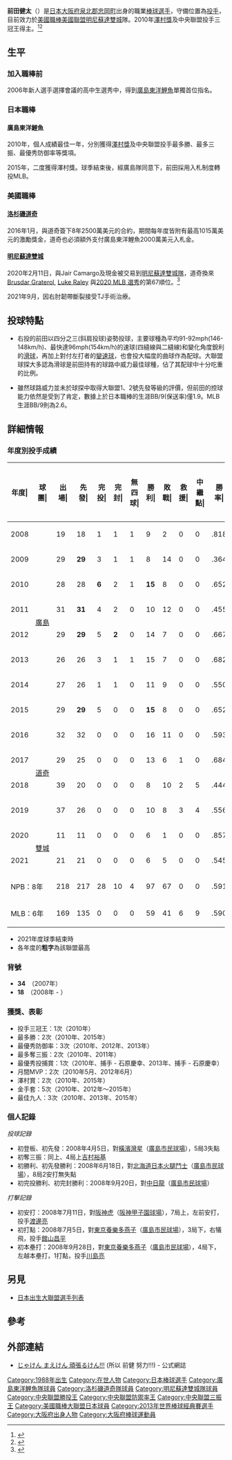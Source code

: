 {{Infobox MLB player|
|name=前田健太|
|image=Kenta Maeda Dodgers Game 5 of 2016 NLCS 5 (cropped).jpg|
|width=300|
|position=投手|
|team=明尼蘇達雙城|
|number=18|
|bats=右|
|throws=右|
|birthdate={{birth_date_and_age|1988|4|11|mf=y}}|
|birthplace={{JPN}}[[大阪府|大阪府]][[泉北郡|泉北郡]][[忠岡町|忠岡町]]|
|debutleague=日本職棒
|debutdate=4月5日
|debutyear=2008年
|debutteam=廣島東洋鯉魚
|statyear=NPB，2015年
|stat1label=勝投－敗投
|stat1value=97－67
|stat2label=中繼－救援
|stat2value=0－0
|stat3label=三振－四死
|stat3value=1233－319
|stat4label=防禦率
|stat4value=2.39
|debut2league=美國職棒
|debut2date=4月6日
|debut2year=2016年
|debut2team=洛杉磯道奇
|stat2year=MLB，2021年
|stat21label=勝投－敗投
|stat21value=59－41
|stat22label=中繼－救援
|stat22value=9－6
|stat23label=三振－四壞
|stat23value=834－220
|stat24label=防禦率
|stat24value=3.78
|teams=<nowiki></nowiki> 
* [[PL学园中学校及高等学校|PL學園高等學校]]
'''NPB'''
* [[廣島東洋鯉魚|廣島東洋鯉魚]]（2007年－2015年）
'''MLB'''
* [[洛杉磯道奇|洛杉磯道奇]]（2016年－2019年）
* [[明尼蘇達雙城|明尼蘇達雙城]]（2020年－）
|awards=<nowiki></nowiki>
}}

'''前田健太'''（{{bd|1988年|4月11日|catIdx=Maeda Kenta}}）是[[日本|日本]][[大阪府|大阪府]][[泉北郡|泉北郡]][[忠岡町|忠岡町]]出身的職業[[棒球|棒球]][[選手|選手]]，守備位置為[[投手|投手]]，目前效力於[[美國職棒|美國職棒]][[美國聯盟|美國聯盟]][[明尼蘇達雙城|明尼蘇達雙城]]隊。2010年[[澤村獎|澤村獎]]及中央聯盟投手三冠王得主。<ref>{{Cite web |url=http://www.npb.or.jp/award/2010cl.html |title=2010年度 表彰選手　（セントラル・リーグ） |access-date=2011-01-21 |archive-url=https://web.archive.org/web/20111123174535/http://www.npb.or.jp/award/2010cl.html |archive-date=2011-11-23 |dead-url=yes }}</ref><ref>{{Cite web |url=http://www.npb.or.jp/award/2010spc.html |title=2010年度 表彰選手　（正力賞・沢村賞） |accessdate=2011-01-21 |archive-date=2010-11-22 |archive-url=https://web.archive.org/web/20101122230156/http://www.npb.or.jp/award/2010spc.html |dead-url=no }}</ref>

==生平==
===加入職棒前===
2006年新人選手選擇會議的高中生選秀中，得到[[廣島東洋鯉魚|廣島東洋鯉魚]]單獨首位指名。

===日本職棒===
====廣島東洋鯉魚====
2010年，個人成績最佳一年，分別獲得[[澤村獎|澤村獎]]及中央聯盟投手最多勝、最多三振、最優秀防御率等獎項。

2015年，二度獲得澤村獎。球季結束後，經廣島隊同意下，前田採用入札制度轉投MLB。

===美國職棒===
====[[洛杉磯道奇|洛杉磯道奇]]====
2016年1月，與道奇簽下8年2500萬美元的合約，期間每年度皆附有最高1015萬美元的激勵獎金，道奇也必須額外支付廣島東洋鯉魚2000萬美元入札金。

====[[明尼蘇達雙城|明尼蘇達雙城]]====
2020年2月11日，與Jaír Camargo及現金被交易到[[明尼蘇達雙城隊|明尼蘇達雙城隊]]，道奇換來[[Brusdar_Graterol|Brusdar Graterol]], [[Luke_Raley|Luke Raley]] 與[[2020_Major_League_Baseball_draft|2020 MLB 選秀]]的第67順位。<ref>{{cite web|url=http://www.startribune.com/in-final-piece-of-graterol-maeda-deal-twins-get-class-a-catcher/567745652/|title=In final piece of Graterol-Maeda deal, Twins get Class A catcher|work=Minneapolis Star-Tribune|date=February 10, 2020|accessdate=February 10, 2020|first=La Velle E.|last=Neal III|archive-date=2020-10-20|archive-url=https://web.archive.org/web/20201020033356/https://www.startribune.com/in-final-piece-of-graterol-maeda-deal-twins-get-class-a-catcher/567745652/|dead-url=no}}</ref>

2021年9月，因右肘韌帶斷裂接受TJ手術治療。

== 投球特點 ==
*右投的前田以四分之三(斜肩投球)姿勢投球，主要球種為平均91-92mph(146-148km/h)、最快達96mph(154km/h)的速球(四縫線與二縫線)和變化角度銳利的[[滑球|滑球]]，再加上對付左打者的[[變速球|變速球]]，也會投大幅度的曲球作為配球。大聯盟球探大多認為滑球是前田持有的球路中威力最佳球種，佔了其配球中十分吃重的比例。

*雖然球路威力並未於球探中取得大聯盟1、2號先發等級的評價，但前田的控球能力依然是受到了肯定，數據上於日本職棒的生涯BB/9(保送率)僅1.9。MLB生涯BB/9則為2.6。

== 詳細情報 ==
=== 年度別投手成績 ===
{| class="wikitable" style="text-align:right; font-size:small"
|-bgcolor="#efefef"
!年度|!!球團|!!出場|!!先發|!!完投|!!完封|!!無四球|!!勝利|!!敗戰|!!救援|!!中繼點|!!勝率|!!打者|!!投球<br>局數|!!被<br>安<br>打|!!被全壘打|!!保送|!!敬遠|!!觸身球|!!三<br>振<br>數|!!暴投|!!犯規|!!失分|!!自<br>責<br>分|!!防<br>禦<br>率|!!WHIP
|-
|style="text-align:center"|2008
|rowspan="8" style="text-align:center"|[[廣島東洋鯉魚|廣島]]
|19||18||1||1||1||9||2||0||0||.818||462||109.2||103||10||35||1||3||55||0||1||43||39||3.20||1.26
|-
|style="text-align:center"|2009
|29||'''29'''||3||1||1||8||14||0||0||.364||795||193.0||194||22||29||1||3||147||2||0||'''82'''||72||3.36||1.16
|-
|style="text-align:center"|2010
|28||28||'''6'''||2||1||'''15'''||8||0||0||.652||'''848'''||'''215.2'''||166||15||46||3||7||'''174'''||2||0||55||53||'''2.21'''||'''0.98'''
|-
|style="text-align:center;"|2011
|31||'''31'''||4||2||0||10||12||0||0||.455||'''864'''||'''216.0'''||178||14||43||0||6||'''192'''||4||0||61||59||2.46||1.02
|-
|style="text-align:center;"|2012
|29||'''29'''||5||'''2'''||0||14||7||0||0||.667||'''820'''||'''206.1'''||161||6||44||1||9||171||2||0||46||35||'''1.53'''||0.99
|-
|style="text-align:center;"|2013
|26||26||3||1||1||15||7||0||0||.682||690||175.2||129||13||40||1||2||158||1||0||46||41||'''2.10'''||'''0.99'''
|-
|style="text-align:center;"|2014
|27||26||1||1||0||11||9||0||0||.550||746||187.0||164||12||41||1||2||161||4||1||61||54||2.60||'''1.10'''
|-
|style="text-align:center;"|2015
|29||'''29'''||5||0||0||'''15'''||8||0||0||.652||821||206.1||168||5||41||0||6||175||3||0||49||48||2.09||1.01
|-
|style="text-align:center;"|2016
|rowspan="4" style="text-align:center;"|[[洛杉矶道奇|道奇]]
|32||32||0||0||0||16||11||0||0||.593||716||175.2||150||20||50||6||8||179||6||0||72||68||3.48||1.14
|-
|style="text-align:center;"|2017
|29||25||0||0||0||13||6||1||0||.684||557||134.1||121||22||34||1||5||140||4||0||68||63||4.22||1.15
|-
|style="text-align: center;"|2018
|39||20||0||0||0||8||10||2||5||.444||532||125.1||115||13||43||4||5||153||2||2||58||53||3.81||1.26
|-
|style="text-align: center;"|2019
|37||26||0||0||0||10||8||3||4||.556||624||153.2||114||22||51||1||4||169||3||0||70||69||4.04||1.07
|-
|style="text-align: center;"|2020
|rowspan="2" style="text-align: center; white-space:nowrap;"|[[明尼苏达双城|雙城]]
|11||11||0||0||0||6||1||0||0||.857||248||66.2||40||9||10||0||0||80||0||0||20||20||2.70||'''0.75'''
|-
|style="text-align: center;"|2021
|21||21||0||0||0||6||5||0||0||.545||453||106.1||106||16||32||1||7||113||3||0||60||55||4.66||1.30
|-
!colspan="2"|NPB：8年
|218||217||28||10||4||97||67||0||0||.591||6046||1509.2||1263||97||319||8||38||1233||18||2||443||401||2.39||1.05
|-
!colspan="2"|MLB：6年
|169||135||0||0||0||59||41||6||9||.590||3130||762.0||646||102||220||13||29||834||18||2||348||328||3.87||1.14
|}
*  2021年度球季結束時
* 各年度的'''粗字'''為該聯盟最高

=== 背號 ===
* '''34'''　（2007年）
* '''18'''　（2008年 -  ）

=== 獲獎、表彰 ===
* 投手三冠王：1次（2010年）
* 最多勝：2次（2010年、2015年）
* 最優秀防御率：3次（2010年、2012年、2013年）
* 最多奪三振：2次（2010年、2011年）
* 最優秀投捕賞：1次（2010年、捕手 - 石原慶幸、2013年、捕手 - 石原慶幸）
* 月間MVP：2次（2010年5月、2012年6月）  
* 澤村賞：2次（2010年、2015年）
* 金手套：5次（2010年、2012年～2015年）
* 最佳九人：3次（2010年、2013年、2015年）

=== 個人記錄 ===
''投球記錄''
* 初登板、初先發：2008年4月5日，對[[橫濱灣星|橫濱灣星]]（[[廣島市民球場|廣島市民球場]]），5局3失點
* 初奪三振：同上、4局上[[吉村裕基|吉村裕基]]
* 初勝利、初先發勝利：2008年6月18日，對[[北海道日本火腿鬥士|北海道日本火腿鬥士]]（[[廣島市民球場|廣島市民球場]]），8局2安打無失點
* 初完投勝利、初完封勝利：2008年9月20日，對[[中日龍|中日龍]]（[[廣島市民球場|廣島市民球場]]）

''打擊記錄''
* 初安打：2008年7月11日，對[[阪神虎|阪神虎]]（[[阪神甲子園球場|阪神甲子園球場]]），7局上，左前安打，投手[[渡邊亮|渡邊亮]]
* 初打點：2008年7月5日，對[[東京養樂多燕子|東京養樂多燕子]]（[[廣島市民球場|廣島市民球場]]），3局下，右犠飛，投手[[館山昌平|館山昌平]]
* 初本壘打：2008年9月28日，對[[東京養樂多燕子|東京養樂多燕子]]（[[廣島市民球場|廣島市民球場]]），4局下，左越本壘打，1打點，投手[[川島亮|川島亮]]

==另見==
*[[日本出生大聯盟選手列表|日本出生大聯盟選手列表]]

==參考==
<div class="references-small">
<references />
</div>


==外部連結==
{{Baseballstats | mlb=628317 | espn=34892 | br=m/maedake01 | fangraphs=18498 | cube=Kenta-Maeda | brm=maeda-001ken }}
* [http://ameblo.jp/maeken-18/ じゃけん まえけん 頑張るけん!!!] {{Wayback|url=http://ameblo.jp/maeken-18/ |date=20201109122230 }} (所以 前健 努力!!!) - 公式網誌

{{澤村榮治獎歷任名單}}
{{中央聯盟最優秀防禦率}}
{{日本中央聯盟最多勝投手}}
{{中央聯盟最多奪三振}}
{{明尼蘇達雙城隊當前登錄名單}}
{{2013年世界棒球經典賽日本代表隊選手|state=collapsed}}
{{2015年世界棒球12強賽日本成棒代表隊}}
{{2020 All MLB Team}}

{{DEFAULTSORT:Maeda, Kenta}}
[[Category:1988年出生|Category:1988年出生]]
[[Category:在世人物|Category:在世人物]]
[[Category:日本棒球選手|Category:日本棒球選手]]
[[Category:廣島東洋鯉魚隊球員|Category:廣島東洋鯉魚隊球員]]
[[Category:洛杉磯道奇隊球員|Category:洛杉磯道奇隊球員]]
[[Category:明尼蘇達雙城隊球員|Category:明尼蘇達雙城隊球員]]
[[Category:中央聯盟勝投王|Category:中央聯盟勝投王]]
[[Category:中央聯盟防禦率王|Category:中央聯盟防禦率王]]
[[Category:中央聯盟三振王|Category:中央聯盟三振王]]
[[Category:美國職棒大聯盟日本球員|Category:美國職棒大聯盟日本球員]]
[[Category:2013年世界棒球經典賽選手|Category:2013年世界棒球經典賽選手]]
[[Category:大阪府出身人物|Category:大阪府出身人物]]
[[Category:大阪府棒球運動員|Category:大阪府棒球運動員]]